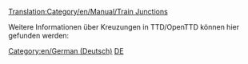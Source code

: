 [[Translation:Category/en/Manual/Train Junctions]]



Weitere Informationen über Kreuzungen in TTD/OpenTTD können hier gefunden werden:
{{Page:en/Community/Junctionary/Links}}



[[Category:en/German (Deutsch)]][[Category:en/Articles in other languages|DE]]